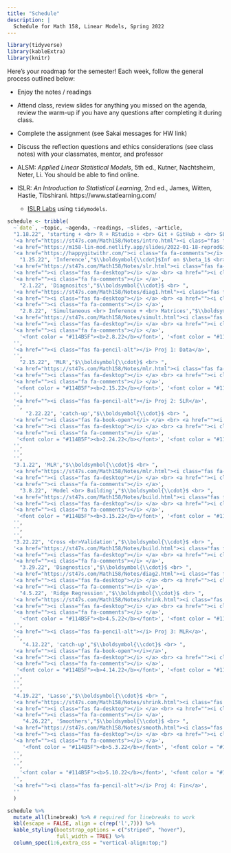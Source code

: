 ```yaml
---
title: "Schedule"
description: |
  Schedule for Math 158, Linear Models, Spring 2022
---
```




```r
library(tidyverse)
library(kableExtra)
library(knitr)
```

Here's your roadmap for the semester!
Each week, follow the general process outlined below:

- Enjoy the notes / readings <i class="fas fa-book-open"></i>  

- Attend class, review slides <i class="fas fa-desktop"></i> for anything you missed on the agenda, review the warm-up  <i class="fas fa-pencil-alt"></i> if you have any questions after completing it during class.

- Complete the assignment (see Sakai messages for HW link)  

- Discuss the reflection questions <i class="fas fa-lightbulb" target="_blank"></i> and ethics considerations <i class="fas fa-balance-scale"></i> (see class notes) with your classmates, mentor, and professor  

- ALSM: *Applied Linear Statistical Models*, 5th ed., Kutner, Nachtsheim, Neter, Li.  You should be able to find online.

- ISLR: *An Introduction to Statistical Learning*, 2nd ed., James, Witten, Hastie, Tibshirani.  https://www.statlearning.com/
   - <a href = "https://emilhvitfeldt.github.io/ISLR-tidymodels-labs/index.html" target = "_blank">ISLR Labs</a> using `tidymodels`.



```r
schedule <- tribble(
  ~`date`, ~topic, ~agenda, ~readings, ~slides, ~article,
  "1.18.22", 'starting + <br> R + RStudio + <br> Git + GitHub + <br> SLR',"$\\boldsymbol{\\cdot}$questionnaire <br> $\\boldsymbol{\\cdot}$course info <br> $\\boldsymbol{\\cdot}$R + Git <br> $\\boldsymbol{\\cdot}$what is a linear model? <br> $\\boldsymbol{\\cdot}$least squares <br> $\\boldsymbol{\\cdot}$norm errors <br> $\\boldsymbol{\\cdot}$tech cond", 
  '<a href="https://st47s.com/Math158/Notes/intro.html"><i class="fas fa-book-open"></i> Introduction</a> <br> <a href="https://m58-intro-stats.netlify.app/github.html"><i class="fas fa-book-open"></i> Git + GitHub</a> <br> <i class="fas fa-book-open"></i> ALSM 1 <br> <a href="https://hastie.su.domains/ISLR2/ISLRv2_website.pdf"><i class="fas fa-book-open"></i> ISLR 3.1 </a>',
  '<a href="https://m158-lin-mod.netlify.app/slides/2022-01-18-reprodGitwrang.html"><i class="fas fa-desktop"></i> Git + Tidy</a> <br> <a href="https://m158-lin-mod.netlify.app/slides/wu1_ma158_s22.pdf"><i class="fas fa-pencil-alt"></i> WU1</a>',
  '<a href="https://happygitwithr.com/"><i class="fa fa-comments"></i> happygitwithR</a>',
    "1.25.22", 'Inference',"$\\boldsymbol{\\cdot}$Inf on $\beta_1$ <br> $\\boldsymbol{\\cdot}$CI for $\beta_1$ <br> $\\boldsymbol{\\cdot}$CI for mean <br> $\\boldsymbol{\\cdot}$PI for indiv", 
  '<a href="https://st47s.com/Math158/Notes/slr.html"><i class="fas fa-book-open"></i> SLR</a>  <br> <i class="fas fa-book-open"></i> ALSM 2',
  '<a href=""><i class="fas fa-desktop"></i> </a> <br> <a href=""><i class="fas fa-pencil-alt"></i> WU</a>',
  '<a href=""><i class="fa fa-comments"></i> </a>',
    "2.1.22", 'Diagnositcs',"$\\boldsymbol{\\cdot}$ <br> ", 
  '<a href="https://st47s.com/Math158/Notes/diag1.html"><i class="fas fa-book-open"></i> Diagnostics I</a><br>  <br> <i class="fas fa-book-open"></i> ALSM 3',
  '<a href=""><i class="fas fa-desktop"></i> </a> <br> <a href=""><i class="fas fa-pencil-alt"></i> WU</a>',
  '<a href=""><i class="fa fa-comments"></i> </a>',
    "2.8.22", 'Simultaneous <br> Inference + <br> Matrices',"$\\boldsymbol{\\cdot}$ <br> ", 
  '<a href="https://st47s.com/Math158/Notes/simult.html"><i class="fas fa-book-open"></i> Simult Inf</a>   <br> <a href="https://st47s.com/Math158/Notes/la.html"><i class="fas fa-book-open"></i> Matrices</a>   <br> <i class="fas fa-book-open"></i> ALSM 4 & 5',
  '<a href=""><i class="fas fa-desktop"></i> </a> <br> <a href=""><i class="fas fa-pencil-alt"></i> WU</a>',
  '<a href=""><i class="fa fa-comments"></i> </a>',
    '<font color = "#114B5F"><b>2.8.22</b></font>', '<font color = "#114B5F"><b>Proj 1: Data</b></font>',"", 
  '',
  '<a href=""><i class="fas fa-pencil-alt"></i> Proj 1: Data</a>',
  '',
    "2.15.22", 'MLR',"$\\boldsymbol{\\cdot}$ <br> ", 
  '<a href="https://st47s.com/Math158/Notes/mlr.html"><i class="fas fa-book-open"></i> MLR</a>  <br> <i class="fas fa-book-open"></i> ALSM 6 <br> <a href="https://hastie.su.domains/ISLR2/ISLRv2_website.pdf"><i class="fas fa-book-open"></i> ISLR 3.2 </a>',
  '<a href=""><i class="fas fa-desktop"></i> </a> <br> <a href=""><i class="fas fa-pencil-alt"></i> WU</a>',
  '<a href=""><i class="fa fa-comments"></i> </a>',
   '<font color = "#114B5F"><b>2.15.22</b></font>', '<font color = "#114B5F"><b>Proj 2: SLR</b></font>',"", 
  '',
  '<a href=""><i class="fas fa-pencil-alt"></i> Proj 2: SLR</a>',
  '',
      "2.22.22", 'catch-up',"$\\boldsymbol{\\cdot}$ <br> ", 
  '<a href=""><i class="fas fa-book-open"></i> </a> <br> <a href=""><i class="fas fa-book-open"></i></a>',
  '<a href=""><i class="fas fa-desktop"></i> </a> <br> <a href=""><i class="fas fa-pencil-alt"></i> WU</a>',
  '<a href=""><i class="fa fa-comments"></i> </a>',
   '<font color = "#114B5F"><b>2.24.22</b></font>', '<font color = "#114B5F"><b>Exam 1</b></font>',"", 
  '',
  '',
  '',    
  "3.1.22", 'MLR',"$\\boldsymbol{\\cdot}$ <br> ", 
  '<a href="https://st47s.com/Math158/Notes/mlr.html"><i class="fas fa-book-open"></i> MLR</a> <br> <i class="fas fa-book-open"></i> ALSM 7 </a>',
  '<a href=""><i class="fas fa-desktop"></i> </a> <br> <a href=""><i class="fas fa-pencil-alt"></i> WU</a>',
  '<a href=""><i class="fa fa-comments"></i> </a>',
    "3.8.22", 'Model <br> Building',"$\\boldsymbol{\\cdot}$ <br> ", 
  '<a href="https://st47s.com/Math158/Notes/build.html"><i class="fas fa-book-open"></i> Build</a> <br> <i class="fas fa-book-open"></i> ALSM 9<br> <a href="https://hastie.su.domains/ISLR2/ISLRv2_website.pdf"><i class="fas fa-book-open"></i> ISLR 6.1 </a>',
  '<a href=""><i class="fas fa-desktop"></i> </a> <br> <a href=""><i class="fas fa-pencil-alt"></i> WU</a>',
  '<a href=""><i class="fa fa-comments"></i> </a>',
   '<font color = "#114B5F"><b>3.15.22</b></font>', '<font color = "#114B5F"><b>Spring Break</b></font>',"", 
  '',
  '',
  '',      
  "3.22.22", 'Cross <br>Validation',"$\\boldsymbol{\\cdot}$ <br> ", 
  '<a href="https://st47s.com/Math158/Notes/build.html"><i class="fas fa-book-open"></i> Build</a> <br>  <a href="https://hastie.su.domains/ISLR2/ISLRv2_website.pdf"><i class="fas fa-book-open"></i> ISLR 5.1 </a>',
  '<a href=""><i class="fas fa-desktop"></i> </a> <br> <a href=""><i class="fas fa-pencil-alt"></i> WU</a>',
  '<a href=""><i class="fa fa-comments"></i> </a>',  
    "3.29.22", 'Diagnostics',"$\\boldsymbol{\\cdot}$ <br> ", 
  '<a href="https://st47s.com/Math158/Notes/diag2.html"><i class="fas fa-book-open"></i> Diagnostics II</a> <br> <i class="fas fa-book-open"></i> ALSM 10',
  '<a href=""><i class="fas fa-desktop"></i> </a> <br> <a href=""><i class="fas fa-pencil-alt"></i> WU</a>',
  '<a href=""><i class="fa fa-comments"></i> </a>',  
    "4.5.22", 'Ridge Regression',"$\\boldsymbol{\\cdot}$ <br> ", 
  '<a href="https://st47s.com/Math158/Notes/shrink.html"><i class="fas fa-book-open"></i> Ridge</a> <br> <i class="fas fa-book-open"></i> ALSM 11.2<br> <a href="https://hastie.su.domains/ISLR2/ISLRv2_website.pdf"><i class="fas fa-book-open"></i> ISLR 6.2 </a>',
  '<a href=""><i class="fas fa-desktop"></i> </a> <br> <a href=""><i class="fas fa-pencil-alt"></i> WU</a>',
  '<a href=""><i class="fa fa-comments"></i> </a>',  
    '<font color = "#114B5F"><b>4.5.22</b></font>', '<font color = "#114B5F"><b>Proj 3: MLR</b></font>',"", 
  '',
  '<a href=""><i class="fas fa-pencil-alt"></i> Proj 3: MLR</a>',
  '',
     "4.12.22", 'catch-up',"$\\boldsymbol{\\cdot}$ <br> ", 
  '<a href=""><i class="fas fa-book-open"></i></a>',
  '<a href=""><i class="fas fa-desktop"></i> </a> <br> <a href=""><i class="fas fa-pencil-alt"></i> WU</a>',
  '<a href=""><i class="fa fa-comments"></i> </a>',
   '<font color = "#114B5F"><b>4.14.22</b></font>', '<font color = "#114B5F"><b>Exam 2</b></font>',"", 
  '',
  '',
  '',       
  "4.19.22", 'Lasso',"$\\boldsymbol{\\cdot}$ <br> ", 
  '<a href="https://st47s.com/Math158/Notes/shrink.html"><i class="fas fa-book-open"></i> Lasso</a> <br> <a href="https://hastie.su.domains/ISLR2/ISLRv2_website.pdf"><i class="fas fa-book-open"></i> ISLR 6.2 </a>',
  '<a href=""><i class="fas fa-desktop"></i> </a> <br> <a href=""><i class="fas fa-pencil-alt"></i> WU</a>',
  '<a href=""><i class="fa fa-comments"></i> </a>',  
     "4.26.22", 'Smoothers',"$\\boldsymbol{\\cdot}$ <br> ", 
  '<a href="https://st47s.com/Math158/Notes/smooth.html"><i class="fas fa-book-open"></i> Smooth</a> <br>  <a href="https://hastie.su.domains/ISLR2/ISLRv2_website.pdf"><i class="fas fa-book-open"></i> ISLR 7 </a>',
  '<a href=""><i class="fas fa-desktop"></i> </a> <br> <a href=""><i class="fas fa-pencil-alt"></i> WU</a>',
  '<a href=""><i class="fa fa-comments"></i> </a>',
     '<font color = "#114B5F"><b>5.3.22</b></font>', '<font color = "#114B5F"><b>Exam 3</b></font>',"", 
  '',
  '',
  '',    
    '<font color = "#114B5F"><b>5.10.22</b></font>', '<font color = "#114B5F"><b>Proj 4: Beyond<br>Linear + <br>Summary</b></font>',"", 
  '',
  '<a href=""><i class="fas fa-pencil-alt"></i> Proj 4: Fin</a>',
  ''
  )
```


```r
schedule %>% 
  mutate_all(linebreak) %>% # required for linebreaks to work
  kbl(escape = FALSE, align = c(rep('l',7))) %>%
  kable_styling(bootstrap_options = c("striped", "hover"),
                full_width = TRUE) %>%
  column_spec(1:6,extra_css = "vertical-align:top;")
```



